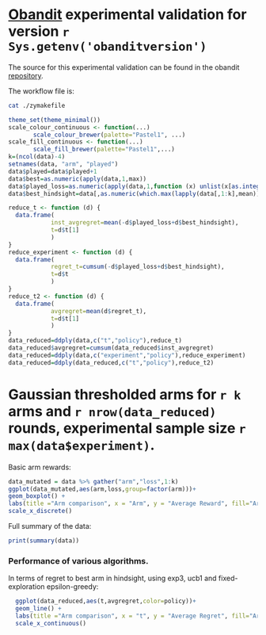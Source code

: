 # [Obandit](http://freux.fr/oss/obandit.html) experimental validation for version `r Sys.getenv('obanditversion')`

The source for this experimental validation can be found
in the obandit [repository](https://github.com/freuk/obandit).

The workflow file is:
```bash
cat ./zymakefile
```

```r
theme_set(theme_minimal())
scale_colour_continuous <- function(...)
       scale_colour_brewer(palette="Pastel1", ...)
scale_fill_continuous <- function(...)
       scale_fill_brewer(palette="Pastel1",...)
k=(ncol(data)-4)
setnames(data, "arm", "played")
data$played=data$played+1
data$best=as.numeric(apply(data,1,max))
data$played_loss=as.numeric(apply(data,1,function (x) unlist(x[as.integer(x["played"])])))
data$best_hindsight=data[,as.numeric(which.max(lapply(data[,1:k],mean)))]
```

```r
reduce_t <- function (d) {
  data.frame(
            inst_avgregret=mean(-d$played_loss+d$best_hindsight),
            t=d$t[1]
            )
}
reduce_experiment <- function (d) {
  data.frame(
            regret_t=cumsum(-d$played_loss+d$best_hindsight),
            t=d$t
            )
}
reduce_t2 <- function (d) {
  data.frame(
            avgregret=mean(d$regret_t),
            t=d$t[1]
            )
}
data_reduced=ddply(data,c("t","policy"),reduce_t)
data_reduced$avgregret=cumsum(data_reduced$inst_avgregret)
data_reduced=ddply(data,c("experiment","policy"),reduce_experiment)
data_reduced=ddply(data_reduced,c("t","policy"),reduce_t2)

```

# Gaussian thresholded arms for `r k` arms and `r nrow(data_reduced)` rounds, experimental sample size `r max(data$experiment)`.

Basic arm rewards:

```r
data_mutated = data %>% gather("arm","loss",1:k)
ggplot(data_mutated,aes(arm,loss,group=factor(arm)))+
geom_boxplot() +
labs(title ="Arm comparison", x = "Arm", y = "Average Reward", fill="Arm") +
scale_x_discrete()
```

Full summary of the data:
```r
print(summary(data))
```

### Performance of various algorithms.
In terms of regret to best arm in hindsight, using exp3, ucb1 and fixed-exploration epsilon-greedy:

```r
  ggplot(data_reduced,aes(t,avgregret,color=policy))+
  geom_line() +
  labs(title ="Arm comparison", x = "t", y = "Average Regret", fill="Arm") +
  scale_x_continuous()
```
